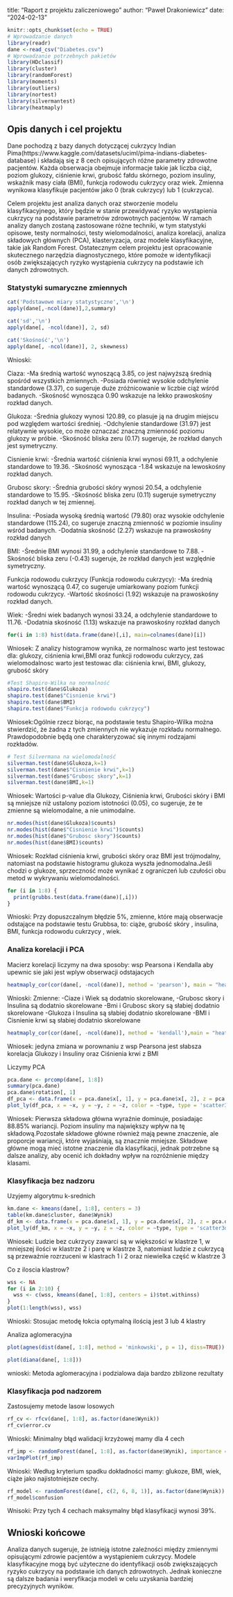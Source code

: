 title: "Raport z projektu zaliczeniowego"
author: "Paweł Drakoniewicz"
date: "2024-02-13"


```{r setup, include=FALSE}
knitr::opts_chunk$set(echo = TRUE)
# Wprowadzanie danych
library(readr)
dane <-read_csv("Diabetes.csv")
# Wprowadzanie potrzebnych pakietów
library(HDclassif)
library(cluster)
library(randomForest)
library(moments)
library(outliers)
library(nortest)
library(silvermantest)
library(heatmaply)
```

## Opis danych i cel projektu
Dane pochodzą z bazy danych dotyczącej cukrzycy Indian Pima(https://www.kaggle.com/datasets/uciml/pima-indians-diabetes-database) i składają się z 8 cech opisujących różne parametry zdrowotne pacjentów. Każda obserwacja obejmuje informacje takie jak liczba ciąż, poziom glukozy, ciśnienie krwi, grubość fałdu skórnego, poziom insuliny, wskaźnik masy ciała (BMI), funkcja rodowodu cukrzycy oraz wiek. Zmienna wynikowa klasyfikuje pacjentów jako 0 (brak cukrzycy) lub 1 (cukrzyca).

Celem projektu jest analiza danych oraz stworzenie modelu klasyfikacyjnego, który będzie w stanie przewidywać ryzyko wystąpienia cukrzycy na podstawie parametrów zdrowotnych pacjentów. W ramach analizy danych zostaną zastosowane różne techniki, w tym statystyki opisowe, testy normalności, testy wielomodalności, analiza korelacji, analiza składowych głównych (PCA), klasteryzacja, oraz modele klasyfikacyjne, takie jak Random Forest. Ostatecznym celem projektu jest opracowanie skutecznego narzędzia diagnostycznego, które pomoże w identyfikacji osób zwiększających ryzyko wystąpienia cukrzycy na podstawie ich danych zdrowotnych.

### Statystyki sumaryczne zmiennych
```{r sumaryczne}
cat('Podstawowe miary statystyczne','\n')
apply(dane[,-ncol(dane)],2,summary)

cat('sd','\n')
apply(dane[, -ncol(dane)], 2, sd)

cat('Skośność','\n')
apply(dane[, -ncol(dane)], 2, skewness)
```
Wnioski:

Ciaza: 
-Ma średnią wartość wynoszącą 3.85, co jest najwyższą średnią spośród wszystkich zmiennych.
-Posiada również wysokie odchylenie standardowe (3.37), co sugeruje duże zróżnicowanie w liczbie ciąż wśród badanych.
-Skośność wynosząca 0.90 wskazuje na lekko prawoskośny rozkład danych.

Glukoza:
-Średnia glukozy wynosi 120.89, co plasuje ją na drugim miejscu pod względem wartości średniej.
-Odchylenie standardowe (31.97) jest relatywnie wysokie, co może oznaczać znaczną zmienność poziomu glukozy w próbie.
-Skośność bliska zeru (0.17) sugeruje, że rozkład danych jest symetryczny.

Cisnienie krwi:
-Średnia wartość ciśnienia krwi wynosi 69.11, a odchylenie standardowe to 19.36.
-Skośność wynosząca -1.84 wskazuje na lewoskośny rozkład danych.

Grubosc skory:
-Średnia grubości skóry wynosi 20.54, a odchylenie standardowe to 15.95.
-Skośność bliska zeru (0.11) sugeruje symetryczny rozkład danych w tej zmiennej.

Insulina:
-Posiada wysoką średnią wartość (79.80) oraz wysokie odchylenie standardowe (115.24), co sugeruje znaczną zmienność w poziomie insuliny wśród badanych.
-Dodatnia skośność (2.27) wskazuje na prawoskośny rozkład danych

BMI:
-Średnie BMI wynosi 31.99, a odchylenie standardowe to 7.88.
-Skośność bliska zeru (-0.43) sugeruje, że rozkład danych jest względnie symetryczny.

Funkcja rodowodu cukrzycy (Funkcja rodowodu cukrzycy):
-Ma średnią wartość wynoszącą 0.47, co sugeruje umiarkowany poziom funkcji rodowodu cukrzycy.
-Wartość skośności (1.92) wskazuje na prawoskośny rozkład danych.

Wiek:
-Średni wiek badanych wynosi 33.24, a odchylenie standardowe to 11.76.
-Dodatnia skośność (1.13) wskazuje na prawoskośny rozkład danych

```{r histogramy}
for(i in 1:8) hist(data.frame(dane)[,i], main=colnames(dane)[i])
```
Wniosek: Z analizy histogramow wynika, ze normalnosc warto jest testowac dla: glukozy, ciśnienia krwi,BMI oraz funkcji rodowodu cukrzycy, zaś wielomodalnosc warto jest testowac dla: ciśnienia krwi, BMI, glukozy, grubość skóry
```{r nortest}
#Test Shapiro-Wilka na normalność
shapiro.test(dane$Glukoza)
shapiro.test(dane$"Cisnienie krwi")
shapiro.test(dane$BMI)
shapiro.test(dane$"Funkcja rodowodu cukrzycy")

```
Wniosek:Ogólnie rzecz biorąc, na podstawie testu Shapiro-Wilka można stwierdzić, że żadna z tych zmiennych nie wykazuje rozkładu normalnego. Prawdopodobnie będą one charakteryzować się innymi rodzajami rozkładów.

```{r silverman}

# Test Silvermana na wielomodalność
silverman.test(dane$Glukoza,k=1)
silverman.test(dane$"Cisnienie krwi",k=1)
silverman.test(dane$"Grubosc skory",k=1)
silverman.test(dane$BMI,k=1)
```
Wniosek: Wartości p-value dla Glukozy, Ciśnienia krwi, Grubości skóry i BMI są mniejsze niż ustalony poziom istotności (0.05), co sugeruje, że te zmienne są wielomodalne, a nie unimodalne.

``` {r nrofmodes}
nr.modes(hist(dane$Glukoza)$counts)
nr.modes(hist(dane$"Cisnienie krwi")$counts)
nr.modes(hist(dane$"Grubosc skory")$counts)
nr.modes(hist(dane$BMI)$counts)
```
Wniosek: Rozkład ciśnienia krwi, grubości skóry oraz BMI jest trójmodalny, natomiast na podstawie histogramu glukoza wyszła jednomodalna.Jeśli chodzi o glukoze, sprzeczność może wynikać z ograniczeń lub czułości obu metod w wykrywaniu wielomodalności.


```{r Grubbs}
for (i in 1:8) {
  print(grubbs.test(data.frame(dane)[,i]))
}
```
Wnioski: Przy dopuszczalnym błędzie 5%, zmienne, które mają obserwacje odstające na podstawie testu Grubbsa, to: ciąże, grubość skóry , insulina, BMI, funkcja rodowodu cukrzycy , wiek.


### Analiza korelacji i PCA
Macierz korelacji liczymy na dwa sposoby: wsp Pearsona i Kendalla aby upewnic sie jaki jest wplyw obserwacji odstajacych
```{r Pearson}
heatmaply_cor(cor(dane[, -ncol(dane)], method = 'pearson'), main = "heatmapa dla Pearsona")
```
Wnioski: Zmienne:
-Ciaze i Wiek są dodatnio skorelowane,
-Grubosc skory i Insulina są dodatnio skorelowane
-Bmi i Grubosc skory są słabiej dodatnio skorelowane
-Glukoza i Insulina są słabiej dodatnio skorelowane
-BMI i Cisnienie krwi są słabiej dodatnio skorelowane 

``` {r Kendall}
heatmaply_cor(cor(dane[, -ncol(dane)], method = 'kendall'),main = "heatmapa dla Kendall")
```
Wniosek: jedyna zmiana w porownaniu z wsp Pearsona jest słabsza korelacja Glukozy i Insuliny oraz Ciśnienia krwi z BMI

Liczymy PCA
```{r PCA}
pca.dane <- prcomp(dane[, 1:8])
summary(pca.dane)
pca.dane$rotation[, 1]
df_pca <- data.frame(x = pca.dane$x[, 1], y = pca.dane$x[, 2], z = pca.dane$x[, 3], type = dane$Wynik)
plot_ly(df_pca, x = ~x, y = ~y, z = ~z, color = ~type, type = 'scatter3d')
```
Wniosek: Pierwsza składowa główna wyraźnie dominuje, posiadając 88.85% wariancji. Poziom insuliny ma największy wpływ na tę składową.Pozostałe składowe główne również mają pewne znaczenie, ale proporcje wariancji, które wyjaśniają, są znacznie mniejsze. Składowe główne mogą mieć istotne znaczenie dla klasyfikacji, jednak potrzebne są dalsze analizy, aby ocenić ich dokładny wpływ na rozróżnienie między klasami.


### Klasyfikacja bez nadzoru
Uzyjemy algorytmu k-srednich
``` {r kmeans}
km.dane <- kmeans(dane[, 1:8], centers = 3)
table(km.dane$cluster, dane$Wynik)
df_km <- data.frame(x = pca.dane$x[, 1], y = pca.dane$x[, 2], z = pca.dane$x[, 3], type = as.factor(km.dane$cluster))
plot_ly(df_km, x = ~x, y = ~y, z = ~z, color = ~type, type = 'scatter3d')
```
Wniosek: Ludzie bez cukrzycy zawarci są w większości w klastrze 1, w mniejszej ilości w klastrze 2 i parę w klastrze 3, natomiast ludzie z cukrzycą są przeważnie rozrzuceni w klastrach 1 i 2 oraz niewielka część w klastrze 3

Co z iloscia klastrow?
``` {r ile.klastrow}
wss <- NA
for (i in 2:10) {
  wss <- c(wss, kmeans(dane[, 1:8], centers = i)$tot.withinss)
}
plot(1:length(wss), wss)
```
Wnioski: Stosujac metodę łokcia optymalną ilością jest 3 lub 4 klastry


Analiza aglomeracyjna
``` {r diana}
plot(agnes(dist(dane[, 1:8], method = 'minkowski', p = 1), diss=TRUE))
```
```{r diana}
plot(diana(dane[, 1:8]))
```
wnioski: Metoda aglomeracyjna i podzialowa daja bardzo zblizone rezultaty

### Klasyfikacja pod nadzorem
Zastosujemy metode lasow losowych

```{r las losowy}
rf_cv <- rfcv(dane[, 1:8], as.factor(dane$Wynik))
rf_cv$error.cv
```
Wnioski: Minimalny błąd walidacji krzyżowej mamy dla 4 cech
```{r istne cechy}
rf_imp <- randomForest(dane[, 1:8], as.factor(dane$Wynik), importance = TRUE)
varImpPlot(rf_imp)
```
Wnioski: Według kryterium spadku dokładności mamy: glukoze, BMI, wiek, ciąże jako najistotniejsze cechy.

```{r model lasu}
rf_model <- randomForest(dane[, c(2, 6, 8, 1)], as.factor(dane$Wynik))
rf_model$confusion
```
Wnisoki: Przy tych 4 cechach maksymalny błąd klasyfikacji wynosi 39%.

## Wnioski końcowe
Analiza danych sugeruje, że istnieją istotne zależności między zmiennymi opisującymi zdrowie pacjentów a wystąpieniem cukrzycy. Modele klasyfikacyjne mogą być użyteczne do identyfikacji osób zwiększających ryzyko cukrzycy na podstawie ich danych zdrowotnych. Jednak konieczne są dalsze badania i weryfikacja modeli w celu uzyskania bardziej precyzyjnych wyników.